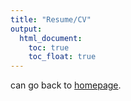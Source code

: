 ```yaml
---
title: "Resume/CV"
output: 
  html_document:
    toc: true
    toc_float: true
---
```


can go back to [homepage](index.html).
